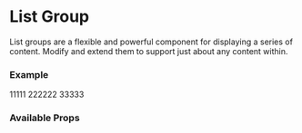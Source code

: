 

<Meta title="Components/List Group/Intro" component={ListGroup} />

# List Group

List groups are a flexible and powerful component for displaying a series of content.
Modify and extend them to support just about any content within.

### Example

<Canvas>
  <ListGroup>
    <ListGroup.Item>11111</ListGroup.Item>
    <ListGroup.Item>222222</ListGroup.Item>
    <ListGroup.Item>33333</ListGroup.Item>
  </ListGroup>
</Canvas>

### Available Props
